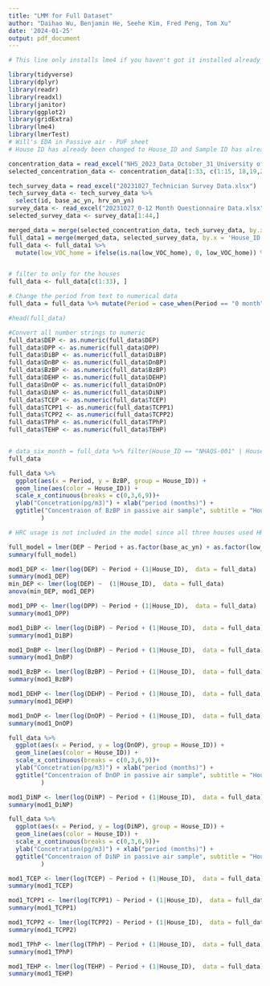 ```yaml
---
title: "LMM for Full Dataset"
author: "Daihao Wu, Benjamin He, Seehe Kim, Fred Peng, Tom Xu"
date: '2024-01-25'
output: pdf_document
---
```


```r
# This line only installs lme4 if you haven't got it installed already

library(tidyverse)
library(dplyr)
library(readr)
library(readxl)
library(janitor)
library(ggplot2)
library(gridExtra)
library(lme4)
library(lmerTest)
# Will's EDA in Passive air - PUF sheet
# House ID has already been changed to House_ID and Sample ID has already been changed to Sample_ID; A null values had been refilled;
```

```r
concentration_data = read_excel("NHS_2023_Data_October_31_University of Toronto_First phase_modified_Will.xlsx", sheet = "Passive air- PUF(pgm-3)", skip = 4)
selected_concentration_data <- concentration_data[1:33, c(1:15, 18,19,20,23,26)]

tech_survey_data = read_excel("20231027_Technician Survey Data.xlsx")
tech_survey_data <- tech_survey_data %>% 
  select(id, base_ac_yn, hrv_on_yn)
survey_data <- read_excel("20231027_0-12 Month Questionnaire Data.xlsx") %>% select(id, low_VOC_home, paints_yn)
selected_survey_data <- survey_data[1:44,]

merged_data = merge(selected_concentration_data, tech_survey_data, by.x = 'House_ID', by.y='id')
full_data1 = merge(merged_data, selected_survey_data, by.x = 'House_ID', by.y='id')
full_data <- full_data1 %>% 
  mutate(low_VOC_home = ifelse(is.na(low_VOC_home), 0, low_VOC_home)) %>% mutate(paints_yn = ifelse(is.na(paints_yn), 0, paints_yn))


# filter to only for the houses
full_data <- full_data[c(1:33), ]

# Change the period from text to numerical data
full_data = full_data %>% mutate(Period = case_when(Period == "0 month" ~ 0, Period == "3 month" ~ 3, Period == "6 month" ~ 6, Period == "9 month" ~ 9))

#head(full_data)

#Convert all number strings to numeric
full_data$DEP <- as.numeric(full_data$DEP)
full_data$DPP <- as.numeric(full_data$DPP)
full_data$DiBP <- as.numeric(full_data$DiBP)
full_data$DnBP <- as.numeric(full_data$DnBP)
full_data$BzBP <- as.numeric(full_data$BzBP)
full_data$DEHP <- as.numeric(full_data$DEHP)
full_data$DnOP <- as.numeric(full_data$DnOP)
full_data$DiNP <- as.numeric(full_data$DiNP)
full_data$TCEP <- as.numeric(full_data$TCEP)
full_data$TCPP1 <- as.numeric(full_data$TCPP1)
full_data$TCPP2 <- as.numeric(full_data$TCPP2)
full_data$TPhP <- as.numeric(full_data$TPhP)
full_data$TEHP <- as.numeric(full_data$TEHP)


# data_six_month = full_data %>% filter(House_ID == "NHAQS-001" | House_ID == "NHAQS-002" | House_ID == "NHAQS-003" | House_ID == "NHAQS-006" | House_ID == "NHAQS-008")
full_data
```

```r
full_data %>% 
  ggplot(aes(x = Period, y = BzBP, group = House_ID)) +
  geom_line(aes(color = House_ID)) +
  scale_x_continuous(breaks = c(0,3,6,9))+
  ylab("Concetration(pg/m3)") + xlab("period (months)") +
  ggtitle("Concentraion of BzBP in passive air sample", subtitle = "Houses"
         )
```

```r
# HRC usage is not included in the model since all three houses used HRV.

full_model = lmer(DEP ~ Period + as.factor(base_ac_yn) + as.factor(low_VOC_home) + as.factor(paints_yn) + (1|House_ID),  data = full_data)
summary(full_model)
```

```r
mod1_DEP <- lmer(log(DEP) ~ Period + (1|House_ID),  data = full_data)
summary(mod1_DEP)
min_DEP <- lmer(log(DEP) ~  (1|House_ID),  data = full_data)
anova(min_DEP, mod1_DEP)
```


```r
mod1_DPP <- lmer(log(DPP) ~ Period + (1|House_ID),  data = full_data)
summary(mod1_DPP)

```

```r
mod1_DiBP <- lmer(log(DiBP) ~ Period + (1|House_ID),  data = full_data)
summary(mod1_DiBP)
```

```r
mod1_DnBP <- lmer(log(DnBP) ~ Period + (1|House_ID),  data = full_data)
summary(mod1_DnBP)
```

```r
mod1_BzBP <- lmer(log(BzBP) ~ Period + (1|House_ID),  data = full_data)
summary(mod1_BzBP)

```

```r
mod1_DEHP <- lmer(log(DEHP) ~ Period + (1|House_ID),  data = full_data)
summary(mod1_DEHP)
```

```r
mod1_DnOP <- lmer(log(DnOP) ~ Period + (1|House_ID),  data = full_data)
summary(mod1_DnOP)
```

```r
full_data %>% 
  ggplot(aes(x = Period, y = log(DnOP), group = House_ID)) +
  geom_line(aes(color = House_ID)) +
  scale_x_continuous(breaks = c(0,3,6,9))+
  ylab("Concetration(pg/m3)") + xlab("period (months)") +
  ggtitle("Concentraion of DnOP in passive air sample", subtitle = "Houses"
         )
```

```r
mod1_DiNP <- lmer(log(DiNP) ~ Period + (1|House_ID),  data = full_data)
summary(mod1_DiNP)
```

```r
full_data %>% 
  ggplot(aes(x = Period, y = log(DiNP), group = House_ID)) +
  geom_line(aes(color = House_ID)) +
  scale_x_continuous(breaks = c(0,3,6,9))+
  ylab("Concetration(pg/m3)") + xlab("period (months)") +
  ggtitle("Concentraion of DiNP in passive air sample", subtitle = "Houses"
         )
```

```r
mod1_TCEP <- lmer(log(TCEP) ~ Period + (1|House_ID),  data = full_data)
summary(mod1_TCEP)
```

```r
mod1_TCPP1 <- lmer(log(TCPP1) ~ Period + (1|House_ID),  data = full_data)
summary(mod1_TCPP1)
```

```r
mod1_TCPP2 <- lmer(log(TCPP2) ~ Period + (1|House_ID),  data = full_data)
summary(mod1_TCPP2)
```

```r
mod1_TPhP <- lmer(log(TPhP) ~ Period + (1|House_ID),  data = full_data)
summary(mod1_TPhP)
```

```r
mod1_TEHP <- lmer(log(TEHP) ~ Period + (1|House_ID),  data = full_data)
summary(mod1_TEHP)
```
